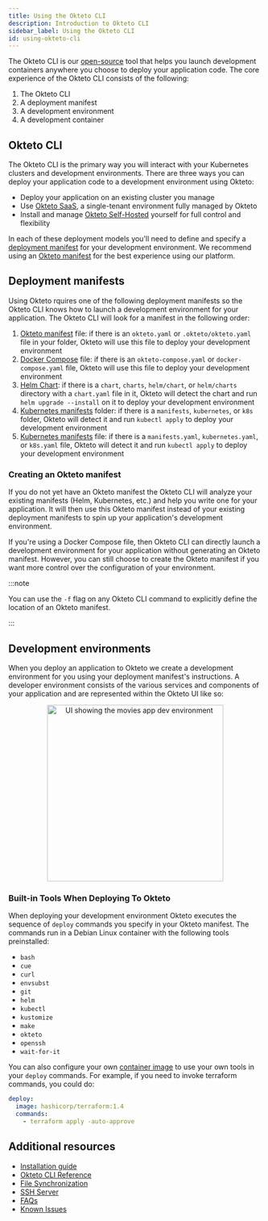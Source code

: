 ```yaml
---
title: Using the Okteto CLI
description: Introduction to Okteto CLI
sidebar_label: Using the Okteto CLI
id: using-okteto-cli
---
```



The Okteto CLI is our [open-source](https://github.com/okteto/okteto) tool that helps you launch development containers anywhere you choose to deploy your application code. The core experience of the Okteto CLI consists of the following:

1. The Okteto CLI
1. A deployment manifest
1. A development environment
1. A development container

## Okteto CLI

The Okteto CLI is the primary way you will interact with your Kubernetes clusters and development environments. There are three ways you can deploy your application code to a development environment using Okteto:

- Deploy your application on an existing cluster you manage
- Use [Okteto SaaS](https://www.okteto.com/pricing/?plan=SaaS), a single-tenant environment fully managed by Okteto
- Install and manage [Okteto Self-Hosted](https://www.okteto.com/pricing/) yourself for full control and flexibility

In each of these deployment models you'll need to define and specify a [deployment manifest](#deployment-manifests) for your development environment. We recommend using an [Okteto manifest](reference/okteto-manifest.mdx) for the best experience using our platform.

## Deployment manifests

Using Okteto rquires one of the following deployment manifests so the Okteto CLI knows how to launch a development environment for your application. The Okteto CLI will look for a manifest in the following order:

1. [Okteto manifest](reference/okteto-manifest.mdx) file: if there is an `okteto.yaml` or `.okteto/okteto.yaml` file in your folder, Okteto will use this file to deploy your development environment
1. [Docker Compose](reference/docker-compose.mdx) file: if there is an `okteto-compose.yaml` or `docker-compose.yaml` file, Okteto will use this file to deploy your development environment
1. [Helm Chart](https://helm.sh/docs/topics/charts/): if there is a `chart`, `charts`, `helm/chart`, or `helm/charts` directory with a `chart.yaml` file in it, Okteto will detect the chart and run `helm upgrade --install` on it to deploy your development environment
1. [Kubernetes manifests](https://kubernetes.io/docs/concepts/cluster-administration/manage-deployment/) folder: if there is a `manifests`, `kubernetes`, or `k8s` folder, Okteto will detect it and run `kubectl apply` to deploy your development environment
1. [Kubernetes manifests](https://kubernetes.io/docs/concepts/cluster-administration/manage-deployment/) file: if there is a `manifests.yaml`, `kubernetes.yaml`, or `k8s.yaml` file, Okteto will detect it and run `kubectl apply` to deploy your development environment

### Creating an Okteto manifest

If you do not yet have an Okteto manifest the Okteto CLI will analyze your existing manifests (Helm, Kubernetes, etc.) and help you write one for your application. It will then use this Okteto manifest instead of your existing deployment manifests to spin up your application's development environment.

If you're using a Docker Compose file, then Okteto CLI can directly launch a development environment for your application without generating an Okteto manifest. However, you can still choose to create the Okteto manifest if you want more control over the configuration of your environment.

:::note

You can use the `-f` flag on any Okteto CLI command to explicitly define the location of an Okteto manifest.

:::

## Development environments

When you deploy an application to Okteto we create a development environment for you using your deployment manifest's instructions. A developer environment consists of the various services and components of your application and are represented within the Okteto UI like so:

<p align="center">
  <Image
    src={require("@site/static/img/okteto-ui-dev-env.png").default}
    alt="UI showing the movies app dev environment"
    width="350"
  />
</p>

### Built-in Tools When Deploying To Okteto

When deploying your development environment Okteto executes the sequence of `deploy` commands you specify in your Okteto manifest. The commands run in a Debian Linux container with the following tools preinstalled:

- `bash`
- `cue`
- `curl`
- `envsubst`
- `git`
- `helm`
- `kubectl`
- `kustomize`
- `make`
- `okteto`
- `openssh`
- `wait-for-it`

You can also configure your own [container image](reference/okteto-manifest.mdx#deploy-remotely) to use your own tools in your `deploy` commands. For example, if you need to invoke terraform commands, you could do:

```yaml
deploy:
  image: hashicorp/terraform:1.4
  commands:
    - terraform apply -auto-approve
```

## Additional resources

- [Installation guide](get-started/install-okteto-cli.mdx#installing-okteto-cli)
- [Okteto CLI Reference](reference/okteto-cli.mdx)
- [File Synchronization](reference/file-synchronization.mdx)
- [SSH Server](reference/ssh-server.mdx)
- [FAQs](reference/faqs.mdx)
- [Known Issues](reference/known-issues.mdx)
